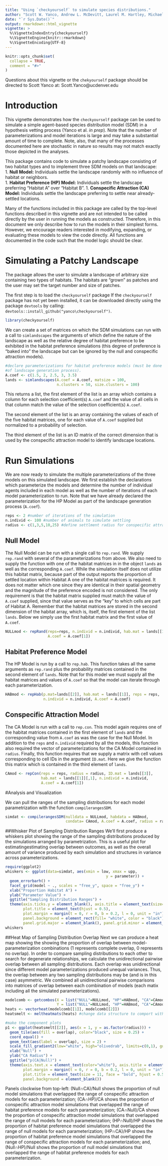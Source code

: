 ---
title: "Using `checkyourself` to simulate species distributions."
author: "Scott W. Yanco, Andrew L. McDevitt, Laurel M. Hartley, Michael B. Wunder"
date: "`r Sys.Date()`"
output: rmarkdown::html_vignette
vignette: >
  %\VignetteIndexEntry{checkyourself}
  %\VignetteEngine{knitr::rmarkdown}
  %\VignetteEncoding{UTF-8}
---

```{r setup, include = FALSE}
knitr::opts_chunk$set(
  collapse = TRUE,
  comment = "#>"
)
```

Questions about this vignette or the `chekyourself` package should be directed to Scott Yanco at: Scott.Yanco@ucdenver.edu  

# Introduction

This vignette demonstrates how the `checkyourself` package can be used to simulate a simple agent-based species distribution model (SDM) in a hypothesis vetting process (Yanco et al. *in prep*).  Note that the number of parameterizations and model iterations is large and may take a substantial amount of time to complete. Note, also, that many of the processes documented here are stochastic in nature so results may not match exactly those depicted in the analyses.  

This package contains code to simulate a patchy landscape consisting of two habitat types and to implement three SDM models on that landscape:  
1. **Null Model:** Individuals settle the landscape randomly with no influence of habitat or neighbors.  
1. **Habitat Preference (HP) Model:** Individuals settle the landscape preferring "Habitat A" over "Habitat B".
1. **Conspecific Attraction (CA) Model:** Individuals settle the landscape preferring to settle near already-settled locations.

Many of the functions included in this package are called by the top-level functions described in this vignette and are not intended to be called directly by the user in running the models as constructed.  Therefore, in this document we only describe how to run the models in their simplest forms.  However, we encourage readers interested in modifying, expanding, or evaluating these models to view the code directly.  All functions are documented in the code such that the model logic should be clear.  

# Simulating a Patchy Landscape  

The package allows the user to simulate a landscape of arbitrary size containing two types of habitats.  The habitats are "grown" as patches and the user may set the target number and size of patches.  

The first step is to load the `checkyourself` package If the `checkyourself` package has not yet been installed, it can be downloaded directly using the package `devtools` by calling: `devtools::install_github("yanco\checkyourself")`.  

```{r}
library(checkyourself)
```

We can create a set of matrices on which the SDM simulations can run with a call to `simlandscapes` the arguments of which define the nature of the landscape as well as the relative degree of habitat preference to be exhibited in the habitat preference simulations (this degree of preference is "baked into" the landscape but can be ignored by the null and conspecific attraction models).  
```{r}
#declare parameterizations for habitat preference models (must be done as part 
#of landscape generation process).
A.coef <- c(1.5, 2, 2.5, 3, 3.5) 
lands <- simlandscapes(A.coef = A.coef, matsize = 100, 
                       n.clusters = 50, size.clusters = 100)
```

This returns a list, the first element of the list is an array which contains a column for each selection coefficient(s) `A.coef` and the value of all cells in that column match  the value of the selection coefficient(s) `A.coef`.  

The second element of the list is an array containing the values of each of the five habitat matrices, one for each value of `A.coef` supplied but normalized to a probability of selection. 

The third element of the list is an ID matrix of the correct dimension that is used by the conspecific attraction model to identify landscape locations.

# Run Simulations

We are now ready to simulate the multiple parameterizations of the three models on this simulated landscape.  We first establish the declarations which parameterize the models and determine the number of individual agents included in each model as well as the number of iterations of each model parameterization to run.  Note that we have already declared the parameterization for the HP Model as part of the landscape generation process (`A.coef`).  

```{r}
reps <- 2 #number of iterations of the simulation
n.individ <- 100 #number of animals to simulate settling
radius <- c(1,3,5,10,25) #define settlment radius for conspecific attraction
```

## Null Model

The Null Model can be run with a single call to `rep.rand`.  We supply `rep.rand` with several of the parameterizations from above.  We also need to supply the function with one of the habitat matrices in in the object `lands` as well as the corresponding `A.coef`.  While the simulation itself does not utilize this habitat matrix, because part of the output reports the proportion of settled location within Habitat A one of the habitat matrices is required.  It does not matter which one since they are identical in their spatial geometry and the magnitude of the preference encoded is not considered. The only requirement is that the habitat matrix supplied must match the value of `A.coef` supplied, since that value serves as the "key" to which cells are part of Habitat A.  Remember that the habitat matrices are stored in the second dimension of the habitat array, which is, itself, the first element of the list `lands`. Below we simply use the first habitat matrix and the first value of `A.coef`.

```{r eval=FALSE}
NULLmod <- repRand(reps=reps, n.individ = n.individ, hab.mat = lands[[1]][,1], 
                   A.coef = A.coef[1])
```

## Habitat Preference Model

The HP Model is run by a call to `rep.hab`. This function takes all the same arguments as `rep.rand` plus the probability matrices contained in the second element of `lands`.  Note that for this model we must supply all the habitat matrices and values of `A.coef` so that the model can iterate through each parameterization.

```{r eval=FALSE}
HABmod <- repHab(p.mat=lands[[2]], hab.mat = lands[[1]], reps = reps, 
                 n.individ = n.individ, A.coef = A.coef)
```

## Conspecific Attraction Model

The CA Model is run with a call to `rep.con`. This model again requires one of the habitat matrices contained in the first element of `lands` and the corresponding value from `A.coef` as was the case for the Null Model.  In addition to the `reps` and `n.individ` required by all the models, this function also required the vector of parameterizations for the CA Model contained in `radius`.  Finally, this function requires that we supply a matrix with cell values corresponding to cell IDs in the argument `ID.mat`.  Here we give the function this matrix which is contained in the third element of `lands`.

```{r eval=FALSE}
CAmod <- repCon(reps = reps, radius = radius, ID.mat = lands[[3]], 
                hab.mat = lands[[1]][,1], n.individ = n.individ, 
                A.coef = A.coef[1])
```

#Analysis and Visualization

We can pull the ranges of the sampling distributions for each model parametrization with the function `compilerangesSDM`.

```{r}
simdat <- compilerangesSDM(nulldata = NULLmod, habdata = HABmod, 
                           condata= CAmod, A.coef = A.coef, radius = radius)
```

##Whisker Plot of Sampling Distribution Ranges
We'll first produce a whiskers plot showing the range of the sampling distributions produced by the simulations arranged by parametrization.  This is a useful plot for estimatingestimating overlap between outcomes, as well as the overall amount of variance produced by each simulation and structures in variance across parameterizations.

```{r}
require(ggplot2)
whiskers <- ggplot(data=simdat, aes(xmin = low, xmax = upp, 
                                             y = parameter)) +
  geom_errorbarh() +
  facet_grid(model ~ ., scales = "free_y", space = "free_y") +
  xlab("Proportion Habitat A") +
  ylab("Parameter Value") + 
  ggtitle("Sampling Distribution Ranges") +
  theme(axis.ticks.y = element_blank(), axis.title = element_text(size=8), 
        plot.title = element_text(hjust = 0.5),
        plot.margin = margin(t = 0, r = 0, b = 0.2, l = 0, unit = "in"),
        panel.background = element_rect(fill= "white", color = "black"),
        panel.grid.major = element_blank(), panel.grid.minor = element_blank())
whiskers
```
##Heat Map of Sampling Distribution Overlap
Next we can produce a heat map showing the showing the proportion of overlap between model-parameterization combinations (1 represents complete overlap, 0 represents no overlap).  In order to compare sampling distributions to each other to search for degenerate relationships, we calculate the unidirectional pairwise overlap between all sampling distributions. Each overlap was unidirectional since different model parameterizations produced unequal variances. Thus, the overlap between any two sampling distributions may be (and is in this case) asymmetric. We combined all unidirectional pairwise comparisons into matrices of overlap between each combination of models (each matix including all the simulated parameterizations).

```{r}
modelcomb <- getcombos(X = list("NULL"=NULLmod, "HP"=HABmod, "CA"=CAmod),
                       Y = list("NULL"=NULLmod, "HP"=HABmod, "CA"=CAmod))
heats <- vectorheat(modelcomb[[1]], modelcomb[[2]])
heatsmelt <- meltheatmats(heats) #change data structure to comport with ggplot
```

```{r}
#make the component plots
p1 <- ggplot(heatsmelt[[2]], aes(x = 1, y = as.factor(radius))) +
  geom_tile(aes(fill = overlap), color="black", size = 0.25) +
  coord_equal() +
  geom_text(aes(label = overlap), size = 2) +
  scale_fill_gradient2(low="white", high="olivedrab", limits=c(0,1), guide = F) +
  xlab("Null") +
  ylab("CA Radius") +
  ggtitle("p(CA|Null)") +
  theme(axis.text.x = element_text(color="white"), axis.title = element_text(size=8), axis.ticks = element_blank(),
        plot.margin = margin(t = 0, r = 0, b = 0.2, l = 0, unit = "in"),
        plot.title = element_text(size = 11, face = "bold", hjust = 0.5), panel.border = element_blank(),
        panel.background = element_blank())
```


Panels clockwise from top-left: (Null∩CA)/Null shows the proportion of null model simulations that overlapped the range of conspecific attraction models for each parameterization; (CA∩HP)/CA shows the proportion of conspecific attraction model simulations that overlapped the range of habitat preference models for each parameterization; (CA∩Null)/CA shows the proportion of conspecific attraction model simulations that overlapped the range of null models for each parameterization; (HP∩Null)/HP shows the proportion of habitat preference model simulations that overlapped the range of null models for each parameterization; (HP∩CA)/HP shows the proportion of habitat preference model simulations that overlapped the range of conspecific attraction models for each parameterization; and, (Null∩HP)/Null shows the proportion of null model simulations that overlapped the range of habitat preference models for each parameterization. 
